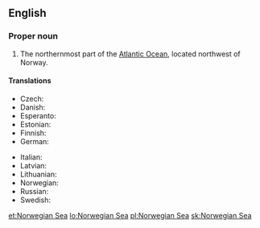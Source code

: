 ==English==

===Proper noun===
{{en-proper noun}}

# The northernmost part of the [[Atlantic Ocean]], located northwest of Norway.

====Translations====
{{trans-top|part of the Atlantic}}
* Czech: {{t+|cs|Norské moře|n}}
* Danish: {{t|da|Norskehavet|n}}
* Esperanto: {{t|eo|Norvega Maro}}
* Estonian: {{t|et|Norra meri}}
* Finnish: {{t|fi|Norjanmeri}}
* German: {{t|de|Europäisches Nordmeer|n}}
{{trans-mid}}
* Italian: {{t|it|Mar di Norvegia}}
* Latvian: {{t|lv|Norvēģu jūra}}
* Lithuanian: {{t|lt|Norvegijos jūra}}
* Norwegian: {{t|no|Norskehavet|n}}
* Russian: {{t|ru|Норве́жское мо́ре|n|sc=Cyrl}}
* Swedish: {{t|sv|Norska havet|n}}
{{trans-bottom}}

[[et:Norwegian Sea]]
[[lo:Norwegian Sea]]
[[pl:Norwegian Sea]]
[[sk:Norwegian Sea]]
